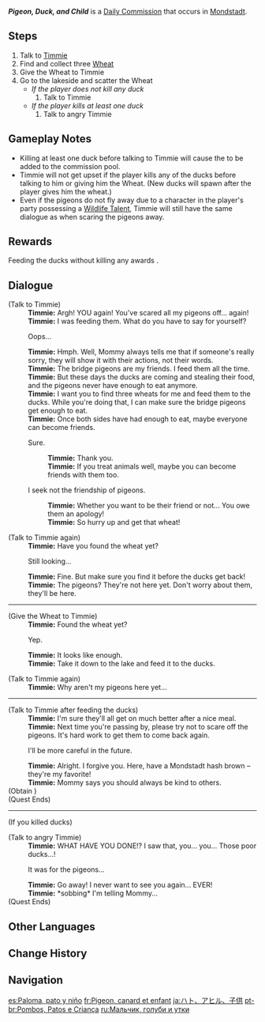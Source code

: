 {{Quest Infobox
|id            = 20048
|type          = Commission
|npc           = Timmie
|startLocation = [[Starfell Valley]], [[Mondstadt]]
|region        = Mondstadt
|area          = Starfell Valley
|characters    = Timmie; Traveler
|next          = Sorry, Timmie!
|nextNote      = If any of the ducks were killed
|rewards       = Mondstadt Hash Brown*1/if no ducks killed
|otherRewards  = 
* AR-Dependent Rewards
* Killing the ducks leads to the {{Quest|Sorry, Timmie!}} the next day, which will grant the {{Achievement|Taking Responsibility for Your Actions}}
}}
'''''Pigeon, Duck, and Child''''' is a [[Daily Commission]] that occurs in [[Mondstadt]].

==Steps==
#Talk to [[Timmie]]
#Find and collect three [[Wheat]]
#Give the Wheat to Timmie
#Go to the lakeside and scatter the Wheat
#*''If the player does not kill any duck''
#*#Talk to Timmie
#*''If the player kills at least one duck''
#*#Talk to angry Timmie

==Gameplay Notes==
* Killing at least one duck before talking to Timmie will cause the {{Quest|Sorry, Timmie!}} to be added to the commission pool.
* Timmie will not get upset if the player kills any of the ducks before talking to him or giving him the Wheat. (New ducks will spawn after the player gives him the wheat.)
* Even if the pigeons do not fly away due to a character in the player's party possessing a [[:Category:Wildlife Talents|Wildlife Talent]], Timmie will still have the same dialogue as when scaring the pigeons away.

==Rewards==
{{Commission Rewards|low}}
Feeding the ducks without killing any awards {{Item|Mondstadt Hash Brown|x=1}}.

==Dialogue==
{{Quest Description|[[Timmie]] is concerned that you have scared off the pigeons. He thinks you should be kind to fellow animals.}}
{{Dialogue Start}}
;(Talk to Timmie)
:'''Timmie:''' Argh! YOU again! You've scared all my pigeons off... again!
:'''Timmie:''' I was feeding them. What do you have to say for yourself?
:{{DIcon}} Oops...
:'''Timmie:''' Hmph. Well, Mommy always tells me that if someone's really sorry, they will show it with their actions, not their words.
:'''Timmie:''' The bridge pigeons are my friends. I feed them all the time.
:'''Timmie:''' But these days the ducks are coming and stealing their food, and the pigeons never have enough to eat anymore.
:'''Timmie:''' I want you to find three wheats for me and feed them to the ducks. While you're doing that, I can make sure the bridge pigeons get enough to eat.
:'''Timmie:''' Once both sides have had enough to eat, maybe everyone can become friends.
:{{DIcon}} Sure.
::'''Timmie:''' Thank you.
::'''Timmie:''' If you treat animals well, maybe you can become friends with them too.
:{{DIcon}} I seek not the friendship of pigeons.
::'''Timmie:''' Whether you want to be their friend or not... You owe them an apology!
::'''Timmie:''' So hurry up and get that wheat!

;(Talk to Timmie again)
:'''Timmie:''' Have you found the wheat yet?
:{{DIcon}} Still looking...
:'''Timmie:''' Fine. But make sure you find it before the ducks get back!
:'''Timmie:''' The pigeons? They're not here yet. Don't worry about them, they'll be here.
----
;(Give the Wheat to Timmie)
:'''Timmie:''' Found the wheat yet?
:{{DIcon|Quest}} Yep.
:'''Timmie:''' It looks like enough.
:'''Timmie:''' Take it down to the lake and feed it to the ducks.

;(Talk to Timmie again)
:'''Timmie:''' Why aren't my pigeons here yet...
----
;(Talk to Timmie after feeding the ducks)
:'''Timmie:''' I'm sure they'll all get on much better after a nice meal.
:'''Timmie:''' Next time you're passing by, please try not to scare off the pigeons. It's hard work to get them to come back again.
:{{DIcon}} I'll be more careful in the future.
:'''Timmie:''' Alright. I forgive you. Here, have a Mondstadt hash brown – they're my favorite!
:'''Timmie:''' Mommy says you should always be kind to others.
;(Obtain {{Item|Mondstadt Hash Brown|20|x=1}})
;(Quest Ends)
----
;(If you killed ducks)
{{Quest Description|update|Timmie is sulking again. This time, it's not about a pigeon being scared away...}}

;(Talk to angry Timmie)
:'''Timmie:''' WHAT HAVE YOU DONE!? I saw that, you... you... Those poor ducks...!
:{{DIcon}} It was for the pigeons...
:'''Timmie:''' Go away! I never want to see you again... EVER!
:'''Timmie:''' *sobbing* I'm telling Mommy...
;(Quest Ends)
{{Dialogue End}}

==Other Languages==
{{Other Languages
|en      = Pigeon, Duck, and Child
|zhs     = 鸽子、鸭子、小孩子
|zhs_rm  = Gēzi, Yāzi, Xiǎo Háizi
|zht     = 鴿子、鴨子、小孩子
|zht_rm  = Gēzi, Yāzi, Xiǎo Háizi
|zh_tl   = Pigeon, Duck, Small Child
|ja      = ハト、アヒル、子供
|ja_rm   = hato, ahiru, kodomo
|ja_tl   = Pigeon, Duck, and Child
|ko      = 비둘기, 오리, 어린이
|ko_tl   = Pigeon, Duck, Child
|es      = Paloma, pato y niño
|es_tl   = Pigeon, Duck, and Child
|fr      = Pigeon, canard et enfant
|fr_tl   = Pigeon, Duck, and Child
|ru      = Мальчик, голуби и утки
|ru_tl   = Boy, Pigeons, and Ducks
|th      = นกพิราบ เป็ด และเด็กน้อย
|th_rm   = 
|th_tl   = Pigeon, Duck, and Small Child
|vi      = Bồ câu, Vịt, Con nít
|vi_tl   = Pigeon, Duck, Child
|de      = Tauben, Enten, kleine Kinder
|de_tl   = Pigeons, Ducks, Small Children
|id      = Merpati, Bebek, dan Anak Kecil
|id_tl   = Pigeon, Duck, and Small Child
|pt      = Pombos, Patos e Criança
|pt_tl   = 
|tr      = Güvercin, Ördek ve Çocuk
|tr_tl   = Pigeon, Duck, and Child
|it      = Piccione, papera e bambino
|it_tl   = 
}}

==Change History==
{{Change History|1.0}}

==Navigation==
{{Commission Navbox|Mondstadt|In Series}}

[[es:Paloma, pato y niño]]
[[fr:Pigeon, canard et enfant]]
[[ja:ハト、アヒル、子供]]
[[pt-br:Pombos, Patos e Criança]]
[[ru:Мальчик, голуби и утки]]